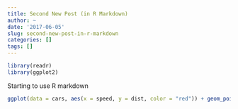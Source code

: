 ```yaml
---
title: Second New Post (in R Markdown)
author: ~
date: '2017-06-05'
slug: second-new-post-in-r-markdown
categories: []
tags: []
---
```


```R
library(readr)
library(ggplot2)


```


Starting to use R markdown

```R

ggplot(data = cars, aes(x = speed, y = dist, color = "red")) + geom_point(alpha = .7)

```


